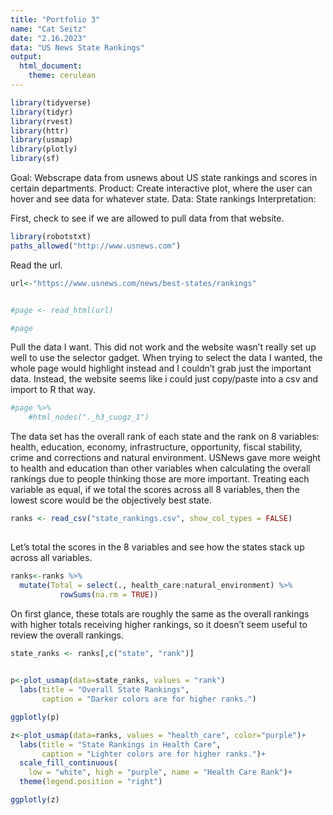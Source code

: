 ```yaml
---
title: "Portfolio 3"
name: "Cat Seitz"
date: "2.16.2023"
data: "US News State Rankings"
output: 
  html_document: 
    theme: cerulean
---
```



```r
library(tidyverse) 
library(tidyr)
library(rvest)
library(httr)
library(usmap)
library(plotly)
library(sf)
```

Goal: Webscrape data from usnews about US state rankings and scores in certain departments. 
Product: Create interactive plot, where the user can hover and see data for whatever state. 
Data: State rankings
Interpretation: 


First, check to see if we are allowed to pull data from that website. 

```r

library(robotstxt)
paths_allowed("http://www.usnews.com")

```
Read the url. 

```r

url<-"https://www.usnews.com/news/best-states/rankings"


#page <- read_html(url)

#page


```

Pull the data I want. This did not work and the website wasn't really set up well to use the selector gadget. When trying to select the data I wanted, the whole page would highlight instead and I couldn't grab just the important data. Instead, the website seems like i could just copy/paste into a csv and import to R that way. 

```r

#page %>% 
    #html_nodes("._h3_cuogz_1")


```

The data set has the overall rank of each state and the rank on 8 variables: health, education, economy, infrastructure, opportunity, fiscal stability, crime and corrections and natural environment. USNews gave more weight to health and education than other variables when calculating the overall rankings due to people thinking those are more important. Treating each variable as equal, if we total the scores across all 8 variables, then the lowest score would be the objectively best state.


```r

ranks <- read_csv("state_rankings.csv", show_col_types = FALSE)
  
```

Let's total the scores in the 8 variables and see how the states stack up across all variables. 

```r

ranks<-ranks %>%
  mutate(Total = select(., health_care:natural_environment) %>% 
           rowSums(na.rm = TRUE))
```

On first glance, these totals are roughly the same as the overall rankings with higher totals receiving higher rankings, so it doesn't seem useful to review the overall rankings. 

```r

state_ranks <- ranks[,c("state", "rank")]
  

```


```r

p<-plot_usmap(data=state_ranks, values = "rank")
  labs(title = "Overall State Rankings",
       caption = "Darker colors are for higher ranks.")

```

```r

ggplotly(p)

```

```r

z<-plot_usmap(data=ranks, values = "health_care", color="purple")+
  labs(title = "State Rankings in Health Care",
       caption = "Lighter colors are for higher ranks.")+ 
  scale_fill_continuous(
    low = "white", high = "purple", name = "Health Care Rank")+
  theme(legend.position = "right")

ggplotly(z)

```















